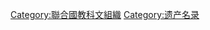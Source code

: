 {{Commonscat|Memory of the World Register}}

[[Category:聯合國教科文組織|Category:聯合國教科文組織]]
[[Category:遗产名录|Category:遗产名录]]